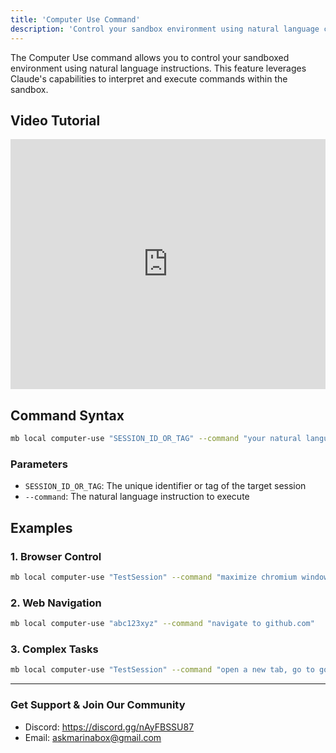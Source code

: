 ```yaml
---
title: 'Computer Use Command'
description: 'Control your sandbox environment using natural language commands'
---
```


The Computer Use command allows you to control your sandboxed environment using natural language instructions. This feature leverages Claude's capabilities to interpret and execute commands within the sandbox.

## Video Tutorial

<iframe
  width="100%"
  height="400"
  src="https://www.youtube.com/embed/QNGnMRD4RjY"
  title="MarinaBox Computer Use Command Tutorial"
  frameborder="0"
  allow="accelerometer; autoplay; clipboard-write; encrypted-media; gyroscope; picture-in-picture"
  allowfullscreen
></iframe>

## Command Syntax

```bash
mb local computer-use "SESSION_ID_OR_TAG" --command "your natural language command"
```

### Parameters
- `SESSION_ID_OR_TAG`: The unique identifier or tag of the target session
- `--command`: The natural language instruction to execute

## Examples

### 1. Browser Control
```bash
mb local computer-use "TestSession" --command "maximize chromium window"
```

### 2. Web Navigation
```bash
mb local computer-use "abc123xyz" --command "navigate to github.com"
```

### 3. Complex Tasks
```bash
mb local computer-use "TestSession" --command "open a new tab, go to google.com, and search for 'MarinaBox documentation'"
```

---

### Get Support & Join Our Community
* Discord: https://discord.gg/nAyFBSSU87
* Email: askmarinabox@gmail.com
